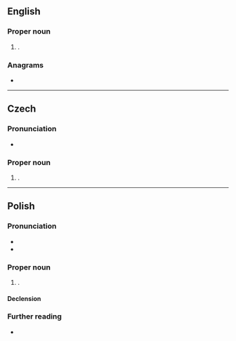 ==English==

===Proper noun===
{{en-proper noun}}

# {{place|en|city/and/town|s/North Dakota}}.

===Anagrams===
* {{anagrams|en|a=aaent|Aetna|Antae|antae}}

----

==Czech==
{{wikipedia|lang=cs}}

===Pronunciation===
* {{cs-IPA}}

===Proper noun===
{{cs-proper noun|g=m}}

# {{given name|cs|female|eq=Annette}}.

----

==Polish==

===Pronunciation===
* {{pl-IPA}}
* {{audio|pl|Pl-Aneta.ogg|Audio}}

===Proper noun===
{{pl-proper noun|g=f}}

# {{given name|pl|female|eq=Annette}}.

====Declension====
{{pl-decl-noun-f|Ane|t}}

===Further reading===
* {{R:PWN}}